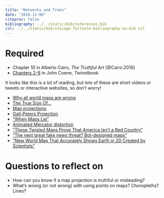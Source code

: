 ```yaml
---
title: "Networks and Trees"
date: "2018-11-06"
citeproc: false
bibliography: ../../static/bib/references.bib
csl: ../../static/bib/chicago-fullnote-bibliography-no-bib.csl
---
```


# Required

- <i class="fas fa-book"></i> Chapter 10 in Alberto Cairo, *The Truthful Art* [@Cairo:2016]
- <i class="fas fa-book"></i> [Chapters 2-9](https://twinetbook.john-coene.com/intro.html) in John Coene, *Twinetbook* 

It looks like this is a lot of reading, but lots of these are short videos or tweets or interactive websites, so don't worry!

- <i class="fab fa-youtube"></i> [Why all world maps are wrong](https://www.youtube.com/watch?v=kIID5FDi2JQ)
- <i class="fas fa-external-link-square-alt"></i> [The True Size Of…](https://thetruesize.com)
- <i class="fas fa-external-link-square-alt"></i> [Map projections](https://xkcd.com/977/)
- <i class="fab fa-youtube"></i> [Gall-Peters Projection](https://www.youtube.com/watch?v=vVX-PrBRtTY)
- <i class="fas fa-external-link-square-alt"></i> ["When Maps Lie"](https://www.citylab.com/design/2015/06/when-maps-lie/396761/)
- <i class="fas fa-external-link-square-alt"></i> [Animated Mercator distortion](https://twitter.com/neilrkaye/status/1050740679008296967)
- <i class="fas fa-external-link-square-alt"></i> ["These Twisted Maps Prove That America Isn't a Red Country"](https://newrepublic.com/article/115550/cartograms-are-important-inforgraphic-tool)
- <i class="fas fa-external-link-square-alt"></i> ["The next great fake news threat? Bot-designed maps"](https://www.fastcompany.com/90230916/the-next-great-fake-news-threat-bot-designed-maps)
- <i class="fas fa-external-link-square-alt"></i> ["New World Map That Accurately Shows Earth in 2D Created by Scientists"](https://www.newsweek.com/equal-earth-map-continents-accurate-2d-1102404)



# Questions to reflect on

- How can you know if a map projection is truthful or misleading?
- What's wrong (or not wrong) with using points on maps? Choropleths? Lines?
